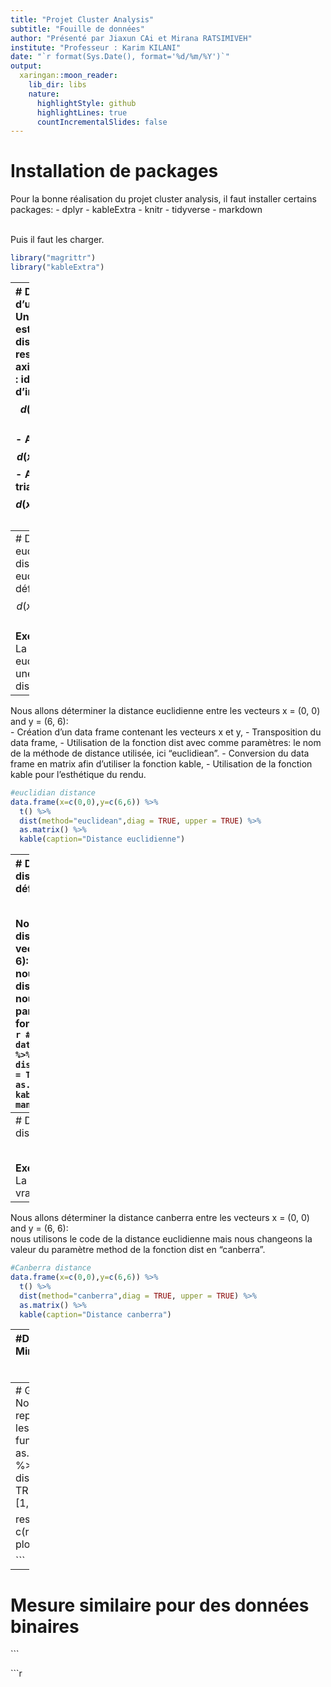 ```yaml
---
title: "Projet Cluster Analysis"
subtitle: "Fouille de données"
author: "Présenté par Jiaxun CAi et Mirana RATSIMIVEH"
institute: "Professeur : Karim KILANI"
date: "`r format(Sys.Date(), format='%d/%m/%Y')`"
output:
  xaringan::moon_reader:
    lib_dir: libs
    nature:
      highlightStyle: github
      highlightLines: true
      countIncrementalSlides: false
---
```

# Installation de packages
Pour la bonne réalisation du projet cluster analysis, il faut installer certains packages:
 - dplyr
 - kableExtra
 - knitr
 - tidyverse
 - markdown

<br/>
Puis il faut les charger.
```r
library("magrittr")
library("kableExtra")
```
---
# Définition d'une distance
Une fonction est une distance si elle respecte 3 axiomes :
- A1 : identité d'indecernibles
$$
d(x,y)=0 <=> x=y
$$
- A2 : symétrie
$$
d(x,y)=d(y,x)
$$
- A3 : inégalité triangulaire
$$
d(x, z) ≤ d(x, y) + d(y, z)
$$

<b>Exercice 1 :</b></br> 
Les axiomes A1, A2 et A3 impliquent la non-négativité :
$$
d(x, y) ≥ 0
$$

---
# Distance euclidienne
La distance euclidienne est définie :
$$
d(x, z) ≤ d(x, y) + d(y, z)
$$
<b>Exercice 2 :</b></br> 
La distance euclidienne est une vraie distance.
---
Nous allons déterminer la distance euclidienne entre les vecteurs x = (0, 0) and y = (6, 6): </br>
- Création d'un data frame contenant les vecteurs x et y,
- Transposition du data frame,
- Utilisation de la fonction dist avec comme paramètres: le nom de la méthode de distance utilisée, ici "euclidiean".
- Conversion du data frame en matrix afin d'utiliser la fonction kable,
- Utilisation de la fonction kable pour l'esthétique du rendu.
```r
#euclidian distance
data.frame(x=c(0,0),y=c(6,6)) %>%
  t() %>%
  dist(method="euclidean",diag = TRUE, upper = TRUE) %>%
  as.matrix() %>%
  kable(caption="Distance euclidienne")
```

---
# Distance Manhattan
La distance Manhattan est définie :
$$
d(x, z) ≤ d(x, y) + d(y, z)
$$
Nous allons déterminer la distance manhattan entre les vecteurs x = (0, 0) and y = (6, 6): </br>
nous utilisons le code de la distance euclidienne mais nous changeons la valeur du paramètre method de la fonction dist en "manhattan".
```r
#Manhattan distance
data.frame(x=c(0,0),y=c(6,6)) %>%
  t() %>%
  dist(method="manhattan",diag = TRUE, upper = TRUE) %>%
  as.matrix() %>%
  kable(caption="Distance manhattan")
```
---
# Distance Camberra
La distance Camberra est définie :
$$
d(x, z) ≤ d(x, y) + d(y, z)
$$
<b>Exercice 3 :</b></br> 
La distance canberra est une vraie distance.
---
Nous allons déterminer la distance canberra entre les vecteurs x = (0, 0) and y = (6, 6): </br>
nous utilisons le code de la distance euclidienne mais nous changeons la valeur du paramètre method de la fonction dist en "canberra".
```r
#Canberra distance
data.frame(x=c(0,0),y=c(6,6)) %>%
  t() %>%
  dist(method="canberra",diag = TRUE, upper = TRUE) %>%
  as.matrix() %>%
  kable(caption="Distance canberra")
```
---
#Distance Minkowski
La distance Minkowski est définie :
$$
d(x, z) ≤ d(x, y) + d(y, z)
$$

Nous allons déterminer la distance canberra entre les vecteurs x = (0, 0) and y = (6, 6): </br>
nous utilisons le code de la distance euclidienne mais nous changeons la valeur du paramètre method de la fonction dist en "Minkowski".
```r
#Minkowski distance
minkowski = data.frame(x=c(0,0),y=c(6,6)) %>%
              t() %>%
              dist(method="minkowski",diag = TRUE, upper = TRUE) %>%
              as.matrix() %>%
              kable(caption="Distance Minkowski")
minkowski
```
---
# Graphique de la distance Minkowski
Nous avons réalisé un graphique représentant la distance Minkowski entre les vecteurs x et y.
```r
minkowskiFct <- function(p) {
  res <- as.matrix(data.frame(x=c(0,0),y=c(6,6))) %>%
    t() %>%
    dist(method="minkowski",p=p,diag = TRUE, upper=TRUE)
  res <- as.matrix(res)[1,2]
  return(res)
}

res=c()
for(p in seq(1,5,0.01)){
  res = c(res,minkowskiFct(p))
}
plot(seq(1,5,0.01),res,type="l")

```
---
# Mesure similaire pour des données binaires
```


```r
